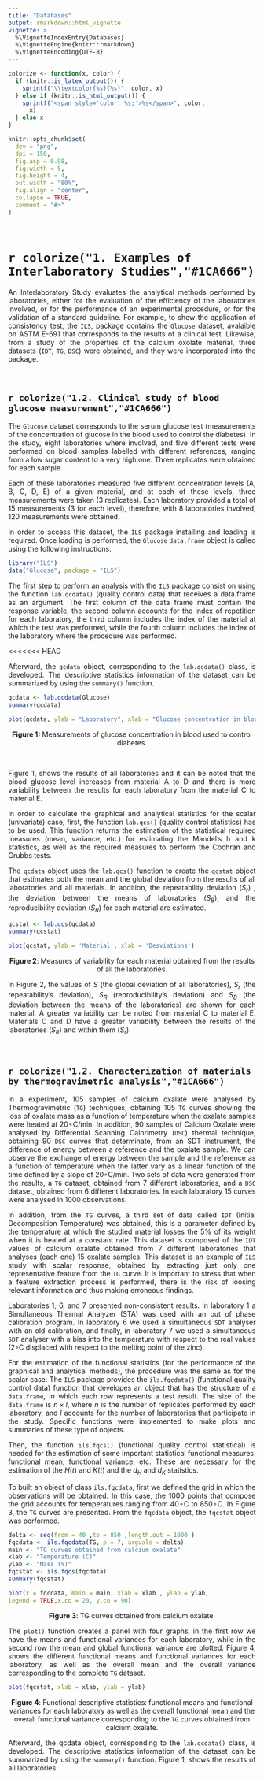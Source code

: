 ```yaml
---
title: "Databases"
output: rmarkdown::html_vignette
vignette: >
  %\VignetteIndexEntry{Databases}
  %\VignetteEngine{knitr::rmarkdown}
  %\VignetteEncoding{UTF-8}
---
```


```r
colorize <- function(x, color) {
  if (knitr::is_latex_output()) {
    sprintf("\\textcolor{%s}{%s}", color, x)
  } else if (knitr::is_html_output()) {
    sprintf("<span style='color: %s;'>%s</span>", color,
      x)
  } else x
}
```
```r
knitr::opts_chunk$set(
  dev = "png",
  dpi = 150,
  fig.asp = 0.98,
  fig.width = 5,
  fig.height = 4,
  out.width = "80%",
  fig.align = "center",
  collapse = TRUE,
  comment = "#>"
)
```
<br>

# `r colorize("1. Examples of Interlaboratory Studies","#1CA666")`

<p style="text-align:justify;"> An Interlaboratory Study evaluates the analytical methods performed by laboratories, either for the evaluation of the efficiency of the laboratories involved, or for the performance of an experimental procedure, or for the validation of a standard guideline. For example, to show the application of consistency test, the `ILS`, package contains the `Glucose` dataset, avalaible on ASTM E-691 that corresponds to the results of a clinical test. Likewise, from a study of the properties of the calcium oxolate material, three datasets (`IDT`, `TG`, `DSC`) were obtained, and they were incorporated into the package.</p>

<br>

## `r colorize("1.2. Clinical study of blood glucose measurement","#1CA666")`

<p style="text-align:justify;"> The `Glucose` dataset corresponds to the serum glucose test (measurements of the concentration of glucose in the blood used to control the diabetes). In the study, eight laboratories where involved, and five different tests were performed on blood samples labelled with different references, ranging from a low sugar content to a very high one. Three replicates were obtained for each sample.</p>

<p style="text-align:justify;"> Each of these laboratories measured five different concentration levels (A, B, C, D, E) of a given material, and at each of these levels, three measurements were taken (3 replicates). Each laboratory provided a total of 15 measurements (3 for each level), therefore, with 8 laboratories involved, 120 measurements were obtained.</p>

<p style="text-align:justify;"> In order to access this dataset, the `ILS` package installing and loading is required. Once loading is performed, the `Glucose` `data.frame` object is called using the following instructions.</p>

```r
library("ILS")
data("Glucose", package = "ILS")
```
<p style="text-align:justify;"> The first step to perform an analysis with the `ILS` package consist on using the function `lab.qcdata()` (quality control data) that receives a data.frame as an argument. The first column of the data frame must contain the response variable, the second column accounts for the index of repetition for each laboratory, the third column includes the index of the material at which the test was performed, while the fourth column includes the index of the laboratory where the procedure was performed.</p>


<<<<<<< HEAD
<p style="text-align:justify;"> Afterward, the `qcdata` object, corresponding to the `lab.qcdata()` class, is developed. The descriptive statistics information of the dataset can be summarized by using the `summary()` function.</p>

```r
qcdata <- lab.qcdata(Glucose)
summary(qcdata)
```

```r
plot(qcdata, ylab = "Laboratory", xlab = "Glucose concentration in blood")
```
<center> __Figure 1:__ Measurements of glucose concentration in blood used to control diabetes.</center>

<br>

<p style="text-align:justify;"> Figure 1, shows the results of all laboratories and it can be noted that the blood glucose level increases from material A to D and there is more variability between the results for each laboratory from the material C to material E.</p>

<p style="text-align:justify;"> In order to calculate the graphical and analytical statistics for the scalar (univariate) case, first, the function `lab.qcs()` (quality control statistics) has to be used. This function returns the estimation of the statistical required measures (mean, variance, etc.) for estimating the Mandel’s h and k statistics, as well as the required measures to perform the Cochran and Grubbs tests.</p>

<p style="text-align:justify;"> The `qcdata` object uses the `lab.qcs()` function to create the `qcstat` object that estimates both the mean and the global deviation from the results of all laboratories and all materials. In addition, the repeatability deviation ($S_r$) , the deviation between the means of laboratories ($S_B$), and the reproducibility deviation ($S_R$) for each material are estimated.</p>

```r
qcstat <- lab.qcs(qcdata)
summary(qcstat)
```


```r
plot(qcstat, ylab = 'Material', xlab = 'Desviations')
```
<center>__Figure 2__: Measures of variability for each material obtained from the results of all the laboratories.</center>

<p style="text-align:justify;"> In Figure 2, the values of $S$ (the global deviation of all laboratories), $S_r$ (the repeatability’s deviation), $S_R$ (reproducibility’s deviation) and $S_B$ (the deviation between the means of the laboratories) are shown for each material. A greater variability can be noted from material C to material E. Materials C and D have a greater variability between the results of the laboratories ($S_R$) and within them ($S_r$).</p>

<br>

## `r colorize("1.2. Characterization of materials by thermogravimetric analysis","#1CA666")`

<p style="text-align:justify;">In a experiment, 105 samples of calcium oxalate were analysed by Thermogravimetric (`TG`) techniques, obtaining 105 `TG` curves showing the loss of oxalate mass as a function of temperature when the oxalate samples were heated at 20◦C/min. In addition, 90 samples of Calcium Oxalate were analysed by Differential Scanning Calorimetry (`DSC`) thermal technique, obtaining 90 `DSC` curves that determinate, from an SDT instrument, the difference of energy between a reference and the oxalate sample. We can observe the exchange of energy between the sample and the reference as a function of temperature when the latter vary as a linear function of the time defined by a slope of 20◦C/min. Two sets of data were generated from the results, a `TG` dataset, obtained from 7 different laboratories, and a `DSC` dataset, obtained from 6 different laboratories. In each laboratory 15 curves were analysed in 1000 observations.</p>

<p style="text-align:justify;">In addition, from the `TG` curves, a third set of data called `IDT` (Initial Decomposition Temperature) was obtained, this is a parameter defined by the temperature at which the studied material losses the 5% of its weight when it is heated at a constant rate. This dataset is composed of the `IDT` values of calcium oxalate obtained from 7 different laboratories that analyses (each one) 15 oxalate samples. This dataset is an example of `ILS` study with scalar response, obtained by extracting just only one representative feature from the `TG` curve. It is important to stress that when a feature extraction process is performed, there is the risk of loosing relevant information and thus making erroneous findings. </p>

<p style="text-align:justify;">Laboratories 1, 6, and 7 presented non-consistent results. In laboratory 1 a Simultaneous Thermal Analyzer (STA) was used with an out of phase calibration program. In laboratory 6 we used a simultaneous `SDT` analyser with an old calibration, and finally, in laboratory 7 we used a simultaneous `SDT` analyser with a bias into the temperature with respect to the real values (2◦C displaced with respect to the melting point of the zinc).</p>

<p style="text-align:justify;">For the estimation of the functional statistics (for the performance of the graphical and analytical methods), the procedure was the same as for the scalar case. The `ILS` package provides the `ils.fqcdata()` (functional quality control data) function that developes an object that has the structure of a `data.frame`, in which each row represents a test result. The size of the `data.frame` is $n \times l$, where $n$ is the number of replicates performed by each laboratory, and $l$ accounts for the number of laboratories that participate in the study. Specific functions were implemented to make plots and summaries of these type of objects.</p>

<p style="text-align:justify;">Then, the function `ils.fqcs()` (functional quality control statistical) is needed for the estimation of some important statistical functional measures: functional mean, functional variance, etc. These are necessary for the estimation of the $H(t)$ and $K(t)$ and the $d_H$ and $d_K$ statistics.</p>

<p style="text-align:justify;">To built an object of class `ils.fqcdata`, first we defined the grid in which the observations will be obtained. In this case, the 1000 points that compose the grid accounts for temperatures ranging from 40◦C to 850◦C. In Figure 3, the `TG` curves are presented. From the `fqcdata` object, the `fqcstat` object was performed.</p>

```r
delta <- seq(from = 40 ,to = 850 ,length.out = 1000 )
fqcdata <- ils.fqcdata(TG, p = 7, argvals = delta)
main <- "TG curves obtained from calcium oxalate"
xlab <- "Temperature (C)"
ylab <- "Mass (%)"
fqcstat <- ils.fqcs(fqcdata)
summary(fqcstat)
```

```r
plot(x = fqcdata, main = main, xlab = xlab , ylab = ylab,
legend = TRUE,x.co = 20, y.co = 90)
```
<center> __Figure 3__: TG curves obtained from calcium oxalate.</center>


<p style="text-align:justify;">The `plot()` function creates a panel with four graphs, in the first row we have the means and functional variances for each laboratory, while in the second row the mean and global functional variance are plotted. Figure 4, shows the different functional means and functional variances for each laboratory, as well as the overall mean and the overall variance corresponding to the complete `TG` dataset.</p>

```r
plot(fqcstat, xlab = xlab, ylab = ylab)
```
<center> __Figure 4__: Functional descriptive statistics: functional means and functional variances for each laboratory as well as the overall functional mean and the overall functional variance corresponding to the `TG` curves obtained from calcium oxalate. </center>

<p style="text-align:justify;"> Afterward, the qcdata object, corresponding to the `lab.qcdata()` class, is developed. The descriptive statistics information of the dataset can be summarized by using the `summary()` function. Figure 1, shows the results of all laboratories.</p>


